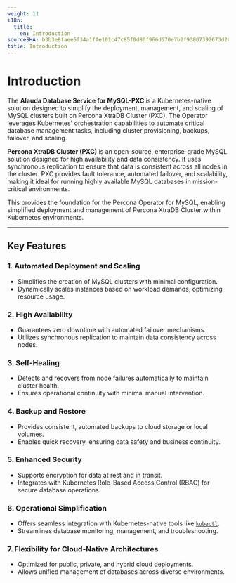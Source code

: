 ```yaml
---
weight: 11
i18n:
  title:
    en: Introduction
sourceSHA: b3b3e8faee5f34a1ffe101c47c85f0d80f966d570e7b2f93807392673d2b1db7
title: Introduction
---
```


# Introduction

The **Alauda Database Service for MySQL-PXC** is a Kubernetes-native solution designed to simplify the deployment, management, and scaling of MySQL clusters built on Percona XtraDB Cluster (PXC). The Operator leverages Kubernetes' orchestration capabilities to automate critical database management tasks, including cluster provisioning, backups, failover, and scaling.

**Percona XtraDB Cluster (PXC)** is an open-source, enterprise-grade MySQL solution designed for high availability and data consistency. It uses synchronous replication to ensure that data is consistent across all nodes in the cluster. PXC provides fault tolerance, automated failover, and scalability, making it ideal for running highly available MySQL databases in mission-critical environments.

This provides the foundation for the Percona Operator for MySQL, enabling simplified deployment and management of Percona XtraDB Cluster within Kubernetes environments.

---

## Key Features

### 1. **Automated Deployment and Scaling**
   - Simplifies the creation of MySQL clusters with minimal configuration.
   - Dynamically scales instances based on workload demands, optimizing resource usage.

### 2. **High Availability**
   - Guarantees zero downtime with automated failover mechanisms.
   - Utilizes synchronous replication to maintain data consistency across nodes.

### 3. **Self-Healing**
   - Detects and recovers from node failures automatically to maintain cluster health.
   - Ensures operational continuity with minimal manual intervention.

### 4. **Backup and Restore**
   - Provides consistent, automated backups to cloud storage or local volumes.
   - Enables quick recovery, ensuring data safety and business continuity.

### 5. **Enhanced Security**
   - Supports encryption for data at rest and in transit.
   - Integrates with Kubernetes Role-Based Access Control (RBAC) for secure database operations.

### 6. **Operational Simplification**
   - Offers seamless integration with Kubernetes-native tools like [`kubectl`](https://kubernetes.io/docs/reference/kubectl/).
   - Streamlines database monitoring, management, and troubleshooting.

### 7. **Flexibility for Cloud-Native Architectures**
   - Optimized for public, private, and hybrid cloud deployments.
   - Allows unified management of databases across diverse environments.

